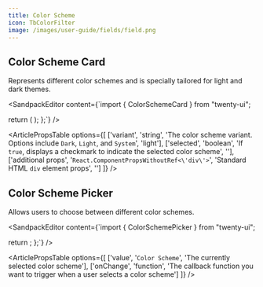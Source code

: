 ```yaml
---
title: Color Scheme
icon: TbColorFilter
image: /images/user-guide/fields/field.png
---
```


## Color Scheme Card

Represents different color schemes and is specially tailored for light and dark themes. 

<ArticleTabs label1="Usage" label2="Props">
<ArticleTab>

<SandpackEditor content={`import { ColorSchemeCard } from "twenty-ui";

  return (
      <ColorSchemeCard
      variant="Dark"
      selected={true}
      />
  );
};`} />

</ArticleTab>

<ArticleTab>

<ArticlePropsTable options={[
  ['variant', 'string', 'The color scheme variant. Options include `Dark`, `Light`, and `System`', 'light'],
  ['selected', 'boolean', 'If `true`, displays a checkmark to indicate the selected color scheme', ''],
  ['additional props', '`React.ComponentPropsWithoutRef<\'div\'>`', 'Standard HTML `div` element props', '']
]} />

</ArticleTab>

</ArticleTabs>

## Color Scheme Picker 

Allows users to choose between different color schemes.

<ArticleTabs label1="Usage" label2="Props">
<ArticleTab>

<SandpackEditor content={`import { ColorSchemePicker } from "twenty-ui";

  return <ColorSchemePicker
  value="Dark"
  onChange
  />;
};`} />

</ArticleTab>

<ArticleTab>

<ArticlePropsTable options={[
  ['value', '`Color Scheme`', 'The currently selected color scheme'],
  ['onChange', 'function', 'The callback function you want to trigger when a user selects a color scheme']
]} />

</ArticleTab>

</ArticleTabs>

<ArticleEditContent></ArticleEditContent>